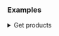 ### Examples

<details>
  <summary>Get products</summary>

#### Get the first ten products

The following query retrieves the first ten products for a shop and returns the associated ID.

| Query arguments |                                                          |
| --------------- | -------------------------------------------------------- |
| first: Int      | Return the first n elements from the list.               |
| channel: String | Slug of a channel for which the data should be returned. |

Returns up to the first n elements from the list.

```graphql title="Query"
{
  products(first: 10, channel: "default-channel") {
    edges {
      node {
        id
        name
      }
    }
  }
}
```

```json title="Response"
{
  "data": {
    "products": {
      "edges": [
        {
          "node": {
            "id": "UHJvZHVjdDoxOTY=",
            "name": "1970-1982"
          }
        },
        {
          "node": {
            "id": "UHJvZHVjdDoxOTg=",
            "name": "ABBA Again"
          }
        },
        {
          "node": {
            "id": "UHJvZHVjdDoyMDA=",
            "name": "ABBA - MP3"
          }
        },
        {
          "node": {
            "id": "UHJvZHVjdDoxNzc=",
            "name": "Aniversario Los 10 Años De ABBA"
          }
        },
        {
          "node": {
            "id": "UHJvZHVjdDoxNjY=",
            "name": "A Wie ABBA (Die Grössten Erfolge Von »Waterloo« Bis »Super Trouper«)"
          }
        }
      ]
    }
  },
  "extensions": {
    "cost": {
      "requestedQueryCost": 5,
      "maximumAvailable": 50000
    }
  }
}
```

</details>
